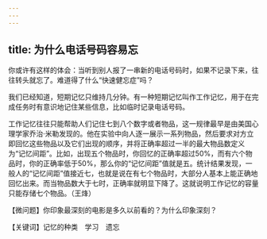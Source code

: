 ```yaml
---
---
---
```

title: 为什么电话号码容易忘
---




你或许有这样的体会：当听到别人报了一串新的电话号码时，如果不记录下来，往往转头就忘了。难道得了什么“快速健忘症”吗？

我们已经知道，短期记忆只维持几分钟。有一种短期记忆叫作工作记忆，用于在完成任务时有意识地记住某些信息，比如临时记录电话号码。

工作记忆往往只能帮助人们记住七到八个数字或者物品，这一规律最早是由美国心理学家乔治·米勒发现的。他在实验中向人逐一展示一系列物品，然后要求对方立即回忆这些物品以及它们出现的顺序，并将正确率超过一半的最大物品数定义为“记忆间距”。比如，出现五个物品时，你回忆的正确率超过50%，而有六个物品时，你的正确率低于50%，那么你的“记忆间距”值就是五。统计结果发现，一般人的“记忆间距”值接近七，也就是说在有七个物品时，大部分人基本上能正确地回忆出来。而当物品数大于七时，正确率就明显下降了。这就说明工作记忆的容量只能存储七个物品。（王烽）





【微问题】你印象最深刻的电影是多久以前看的？为什么印象深刻？

【关键词】记忆的种类　学习　遗忘